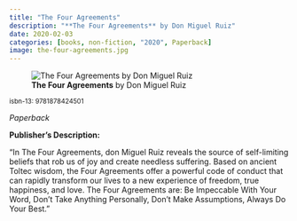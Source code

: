 ```yaml
---
title: "The Four Agreements"
description: "**The Four Agreements** by Don Miguel Ruiz"
date: 2020-02-03
categories: [books, non-fiction, "2020", Paperback]
image: the-four-agreements.jpg
---
```

![**The Four Agreements** by Don Miguel Ruiz](the-four-agreements.jpg){fig-align="left"}

<sup>isbn-13: 9781878424501</sup>

*Paperback*

**Publisher's Description:**

"In The Four Agreements, don Miguel Ruiz reveals the source of self-limiting beliefs that rob us of joy and create needless suffering. Based on ancient Toltec wisdom, the Four Agreements offer a powerful code of conduct that can rapidly transform our lives to a new experience of freedom, true happiness, and love. The Four Agreements are: Be Impeccable With Your Word, Don't Take Anything Personally, Don't Make Assumptions, Always Do Your Best."